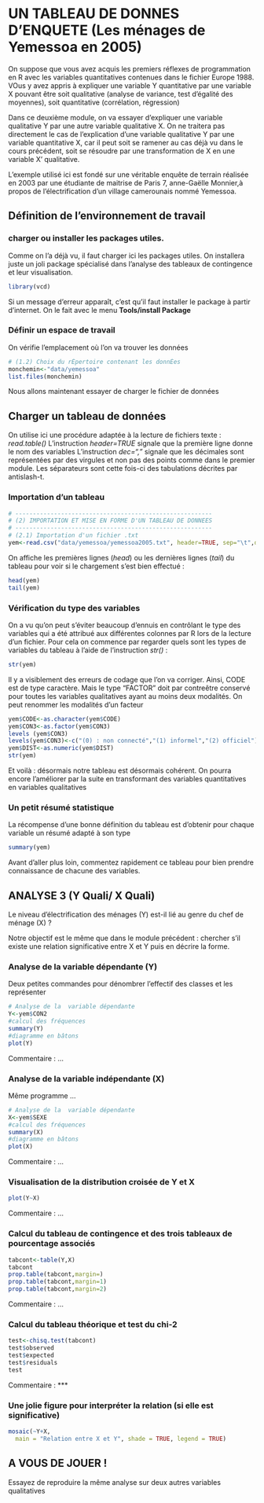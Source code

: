 # UN TABLEAU DE DONNES D'ENQUETE (Les ménages de Yemessoa en 2005)

On suppose que vous avez acquis les premiers réflexes de programmation en R avec les variables quantitatives contenues dans le fichier Europe 1988. VOus y avez appris à expliquer une variable Y  quantitative par une variable X pouvant être soit qualitative (analyse de variance, test d'égalité des moyennes), soit quantitative (corrélation, régression)

Dans ce deuxième module, on va essayer d'expliquer une variable qualitative Y par une autre variable qualitative X. On ne traitera pas directement le cas de l'explication d'une variable qualitative Y par une variable quantitative X, car il peut soit se ramener au cas déjà vu dans le cours précédent, soit se résoudre par une transformation de X en une variable X' qualitative.

L'exemple utilisé ici est fondé sur une véritable enquête de terrain réalisée en 2003 par une étudiante de maitrise de Paris 7, anne-Gaëlle Monnier,à propos de l'électrification d'un village camerounais nommé Yemessoa. 


## Définition de l'environnement de travail

### charger ou installer les packages utiles.

Comme on l'a déjà vu, il faut charger ici les packages utiles. On installera juste un joli package spécialisé dans l'analyse des tableaux de contingence et leur visualisation.

```{r}
library(vcd)
```

Si un message d'erreur apparaît, c'est qu'il faut installer le package à partir d'internet. On le fait avec le menu **Tools/install Package** 

### Définir un espace de travail


On vérifie l'emplacement où l'on va trouver les données


```{r}
# (1.2) Choix du rÈpertoire contenant les donnÈes
monchemin<-"data/yemessoa"
list.files(monchemin)

```


Nous allons maintenant essayer de charger le fichier de données 


## Charger un tableau de données

On utilise ici une procédure adaptée à la lecture de fichiers texte :  *read.table()*
L'instruction *header=TRUE* signale que la première ligne donne le nom des variables
L'instruction *dec=","* signale que les décimales sont représentées par des virgules et non pas des points comme dans le premier module. Les séparateurs sont cette fois-ci des tabulations décrites par antislash-t.

### Importation d'un tableau
```{r}
# --------------------------------------------------------
# (2) IMPORTATION ET MISE EN FORME D'UN TABLEAU DE DONNEES
# --------------------------------------------------------
# (2.1) Importation d'un fichier .txt
yem<-read.csv("data/yemessoa/yemessoa2005.txt", header=TRUE, sep="\t",dec=",")
```


On affiche les premières lignes (*head*) ou les dernières lignes (*tail*) du tableau pour voir si le chargement s'est bien effectué : 
```{r}
head(yem)
tail(yem)
```


### Vérification du type des variables

On a vu qu'on peut s'éviter beaucoup d'ennuis en contrôlant le type des variables qui a été attribué aux différentes colonnes par R lors de la lecture d'un fichier. Pour cela on commence par regarder quels sont les types de variables du tableau à l'aide de l'instruction *str()* :

```{r}
str(yem)
```

Il y a visiblement des erreurs de codage que l'on va corriger. Ainsi, CODE est de type caractère. Mais le type "FACTOR" doit par contreêtre conservé pour toutes les variables qualitatives ayant au moins deux modalités. On peut renommer les modalités d'un facteur



```{r}
yem$CODE<-as.character(yem$CODE)
yem$CON3<-as.factor(yem$CON3)
levels (yem$CON3)
levels(yem$CON3)<-c("(0) : non connecté","(1) informel","(2) officiel")
yem$DIST<-as.numeric(yem$DIST)
str(yem)
```

Et voilà : désormais notre tableau est désormais cohérent. On pourra encore l'améliorer par la suite en transformant des variables quantitatives en variables qualitatives



### Un petit résumé statistique 

La récompense d'une bonne définition du tableau est  d'obtenir pour chaque variable un résumé adapté à son type

```{r}
summary(yem)
```



Avant d'aller plus loin, commentez rapidement ce tableau pour bien prendre connaissance de chacune des variables.



## ANALYSE 3 (Y Quali/ X Quali) 

Le niveau d'électrification des ménages (Y) est-il lié au genre du chef de ménage (X) ?

Notre objectif est le même que dans le module précédent : chercher s'il existe une relation significative entre X et Y puis en décrire la forme.  

### Analyse de la variable dépendante (Y)

Deux petites commandes pour dénombrer l'effectif des classes et les représenter

```{r}
# Analyse de la  variable dépendante
Y<-yem$CON2
#calcul des fréquences
summary(Y)
#diagramme en bâtons
plot(Y)
```
Commentaire : ...


### Analyse de la variable indépendante (X)
Même programme ...

```{r}
# Analyse de la  variable dépendante
X<-yem$SEXE
#calcul des fréquences
summary(X)
#diagramme en bâtons
plot(X)
```

Commentaire : ...

### Visualisation de la distribution croisée de Y et X

```{r}
plot(Y~X)
```

Commentaire : ...


### Calcul du tableau de contingence et des trois tableaux de pourcentage associés

```{r}
tabcont<-table(Y,X)
tabcont
prop.table(tabcont,margin=)
prop.table(tabcont,margin=1)
prop.table(tabcont,margin=2)
```

Commentaire : ...


### Calcul du tableau théorique et test du chi-2

```{r}
test<-chisq.test(tabcont)
test$observed
test$expected
test$residuals
test
```

Commentaire : ***


### Une jolie figure pour interpréter la relation (si elle est significative)


```{r}
mosaic(~Y+X,
  main = "Relation entre X et Y", shade = TRUE, legend = TRUE)
```



## A VOUS DE JOUER !

Essayez de reproduire la même analyse sur deux autres variables qualitatives 





